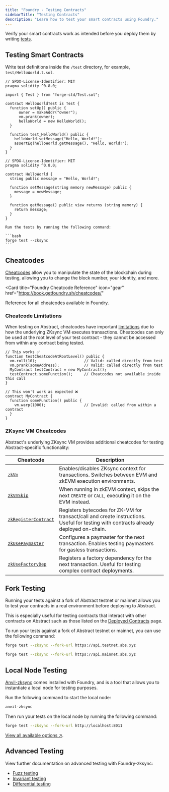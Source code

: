 ```yaml
---
title: "Foundry - Testing Contracts"
sidebarTitle: "Testing Contracts"
description: "Learn how to test your smart contracts using Foundry."
---
```


Verify your smart contracts work as intended before you deploy them by writing [tests](https://foundry-book.zksync.io/forge/tests).

## Testing Smart Contracts

<Steps>

  <Step title="Write test definitions">

Write test definitions inside the `/test` directory, for example, `test/HelloWorld.t.sol`.

<CodeGroup>

```solidity test/HelloWorld.t.sol
// SPDX-License-Identifier: MIT
pragma solidity ^0.8.0;

import { Test } from "forge-std/Test.sol";

contract HelloWorldTest is Test {
  function setUp() public {
      owner = makeAddr("owner");
      vm.prank(owner);
      helloWorld = new HelloWorld();
  }

  function test_HelloWorld() public {
    helloWorld.setMessage("Hello, World!");
    assertEq(helloWorld.getMessage(), "Hello, World!");
  }
}
```

```solidity src/HelloWorld.sol
// SPDX-License-Identifier: MIT
pragma solidity ^0.8.0;

contract HelloWorld {
  string public message = "Hello, World!";

  function setMessage(string memory newMessage) public {
    message = newMessage;
  }

  function getMessage() public view returns (string memory) {
    return message;
  }
}
```

</CodeGroup>
</Step>

  <Step title="Run tests">

    Run the tests by running the following command:

    ```bash
    forge test --zksync
    ```

  </Step>

</Steps>

## Cheatcodes

[Cheatcodes](https://foundry-book.zksync.io/forge/cheatcodes) allow you to manipulate the state of the blockchain during testing, allowing you to change the block number, your identity, and more.

<Card 
    title="Foundry Cheatcode Reference"
    icon="gear"
    href="https://book.getfoundry.sh/cheatcodes/"
>

Reference for all cheatcodes available in Foundry.

</Card>

### Cheatcode Limitations

When testing on Abstract, cheatcodes have important [limitations](https://foundry-book.zksync.io/zksync-specifics/limitations/cheatcodes) due to how the underlying ZKsync VM executes transactions. Cheatcodes can only be used at the root level of your test contract - they cannot be accessed from within any contract being tested.

```solidity
// This works ✅
function testCheatcodeAtRootLevel() public {
  vm.roll(10);                     // Valid: called directly from test
  vm.prank(someAddress);           // Valid: called directly from test
  MyContract testContract = new MyContract();
  testContract.someFunction();     // Cheatcodes not available inside this call
}

// This won't work as expected ❌
contract MyContract {
  function someFunction() public {
    vm.warp(1000);                 // Invalid: called from within a contract
  }
}
```

### ZKsync VM Cheatcodes

Abstract's underlying ZKsync VM provides additional cheatcodes for testing Abstract-specific functionality:

| Cheatcode                                                                                               | Description                                                                                                                           |
| ------------------------------------------------------------------------------------------------------- | ------------------------------------------------------------------------------------------------------------------------------------- |
| [`zkVm`](https://foundry-book.zksync.io/zksync-specifics/cheatcodes/zk-vm)                              | Enables/disables ZKsync context for transactions. Switches between EVM and zkEVM execution environments.                              |
| [`zkVmSkip`](https://foundry-book.zksync.io/zksync-specifics/cheatcodes/zk-vm-skip)                     | When running in zkEVM context, skips the next `CREATE` or `CALL`, executing it on the EVM instead.                                    |
| [`zkRegisterContract`](https://foundry-book.zksync.io/zksync-specifics/cheatcodes/zk-register-contract) | Registers bytecodes for ZK-VM for transact/call and create instructions. Useful for testing with contracts already deployed on-chain. |
| [`zkUsePaymaster`](https://foundry-book.zksync.io/zksync-specifics/cheatcodes/zk-use-paymaster)         | Configures a paymaster for the next transaction. Enables testing paymasters for gasless transactions.                                 |
| [`zkUseFactoryDep`](https://foundry-book.zksync.io/zksync-specifics/cheatcodes/zk-use-factory-dep)      | Registers a factory dependency for the next transaction. Useful for testing complex contract deployments.                             |

## Fork Testing

Running your tests against a fork of Abstract testnet or mainnet allows you to test your contracts in a real environment before deploying to Abstract.

This is especially useful for testing contracts that interact with other contracts on Abstract such as those listed on the [Deployed Contracts](https://docs.abstract.xyz/tooling/deployed-contracts) page.

To run your tests against a fork of Abstract testnet or mainnet, you can use the following command:

<CodeGroup>

```bash Testnet
forge test --zksync --fork-url https://api.testnet.abs.xyz
```

```bash Mainnet
forge test --zksync --fork-url https://api.mainnet.abs.xyz
```

</CodeGroup>

## Local Node Testing

[Anvil-zksync](https://foundry-book.zksync.io/anvil-zksync/) comes installed with Foundry, and is a tool that allows you
to instantiate a local node for testing purposes.

Run the following command to start the local node:

```bash
anvil-zksync
```

Then run your tests on the local node by running the following command:

```bash
forge test --zksync --fork-url http://localhost:8011
```

[View all available options ↗](https://docs.zksync.io/zksync-era/tooling/local-setup/anvil-zksync-node).

## Advanced Testing

View further documentation on advanced testing with Foundry-zksync:

- [Fuzz testing](https://foundry-book.zksync.io/forge/fuzz-testing)
- [Invariant testing](https://foundry-book.zksync.io/forge/invariant-testing)
- [Differential testing](https://foundry-book.zksync.io/forge/differential-ffi-testing)
